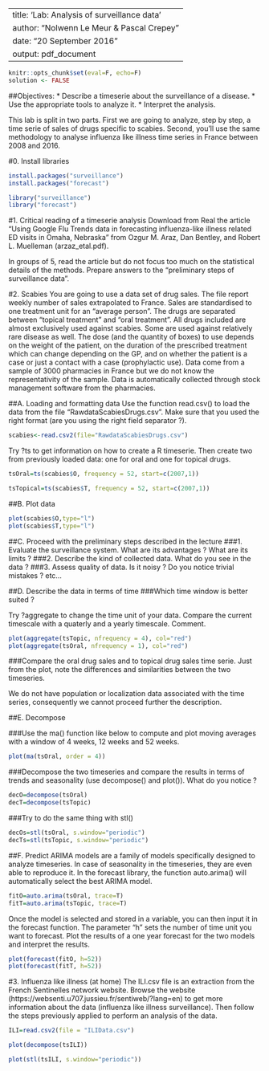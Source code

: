 
---
title: 'Lab: Analysis of surveillance data'
author: "Nolwenn Le Meur & Pascal Crepey"
date: "20 September 2016"
output: pdf_document
---

```r
knitr::opts_chunk$set(eval=F, echo=F)
solution <- FALSE

```


##Objectives: 
* Describe a timeserie about the surveillance of a disease.
* Use the appropriate tools to analyze it. 
* Interpret the analysis.


This lab is split in two parts. First we are going to analyze, step by step, a time serie of sales of drugs specific to scabies. Second, you'll use the same methodology to analyse influenza like illness time series in France between 2008 and 2016. 

#0. Install libraries

```r
install.packages("surveillance")
install.packages("forecast")
```
```r
library("surveillance")
library("forecast")
```

#1. Critical reading of a timeserie analysis
Download from Real the article "Using Google Flu Trends data in forecasting influenza-like illness related ED visits in Omaha, Nebraska" from Ozgur M. Araz, Dan Bentley, and Robert L. Muelleman (arzaz_etal.pdf).

In groups of 5, read the article but do not focus too much on the statistical details of the methods. Prepare answers to the "preliminary steps of surveillance data".


#2. Scabies
You are going to use a data set of drug sales. The file report weekly number of sales extrapolated to France. Sales are standardised to one treatment unit for an "average person". The drugs are separated between "topical treatment" and "oral treatment". All drugs included are almost exclusively used against scabies. Some are used against relatively rare disease as well. The dose (and the quantity of boxes) to use depends on the weight of the patient, on the duration of the prescribed treatment which can change depending on the GP, and on whether the patient is a case or just a contact with a case (prophylactic use). Data come from a sample of 3000 pharmacies in France but we do not know the representativity of the sample. Data is automatically collected through stock management software from the pharmacies.

##A. Loading and formatting data 
Use the function read.csv() to load the data from the file "RawdataScabiesDrugs.csv".
Make sure that you used the right format (are you using the right field separator ?).
```r
scabies<-read.csv2(file="RawdataScabiesDrugs.csv")
```

Try ?ts to get information on how to create a R timeserie. Then create two from previously loaded data: one for oral and one for topical drugs.
```r
tsOral=ts(scabies$O, frequency = 52, start=c(2007,1))
```
```r
tsTopical=ts(scabies$T, frequency = 52, start=c(2007,1))
```

##B. Plot data
```r
plot(scabies$O,type="l")
plot(scabies$T,type="l")
```

##C. Proceed with the preliminary steps described in the lecture
###1. Evaluate the surveillance system. What are its advantages ? What are its limits ?
###2. Describe the kind of collected data. What do you see in the data ?
###3. Assess quality of data. Is it noisy ? Do you notice trivial mistakes ? etc...

##D. Describe the data in terms of time
###Which time window is better suited ?

Try ?aggregate to change the time unit of your data. Compare the current timescale with a quaterly and a yearly timescale. Comment.

```r

plot(aggregate(tsTopic, nfrequency = 4), col="red")
plot(aggregate(tsOral, nfrequency = 1), col="red")

```

###Compare the oral drug sales and to topical drug sales time serie.
Just from the plot, note the differences and similarities between the two timeseries.


We do not have population or localization data associated with the time series, consequently we cannot proceed further the description.

##E. Decompose

###Use the ma() function like below to compute and plot moving averages with a window of 4 weeks, 12 weeks and 52 weeks.
```r
plot(ma(tsOral, order = 4))
```
###Decompose the two timeseries and compare the results in terms of trends and seasonality (use decompose() and plot()). What do you notice ?

```r
decO=decompose(tsOral)
decT=decompose(tsTopic)
```
###Try to do the same thing with stl()

```r
decOs=stl(tsOral, s.window="periodic")
decTs=stl(tsTopic, s.window="periodic")
```

##F. Predict
ARIMA models are a family of models specifically designed to analyze timeseries. In case of seasonality in the timeseries, they are even able to reproduce it.
In the forecast library, the function auto.arima() will automatically select the best ARIMA model.

```r
fitO=auto.arima(tsOral, trace=T)
fitT=auto.arima(tsTopic, trace=T)
```
Once the model is selected and stored in a variable, you can then input it in the forecast function. The parameter "h" sets the number of time unit you want to forecast. Plot the results of a one year forecast for the two models and interpret the results.
```r
plot(forecast(fitO, h=52))
plot(forecast(fitT, h=52))
```

#3. Influenza like illness (at home)
The ILI.csv file is an extraction from the French Sentinelles network website. Browse the website (https://websenti.u707.jussieu.fr/sentiweb/?lang=en) to get more information about the data (influenza like illness surveillance). 
Then follow the steps previously applied to perform an analysis of the data.

```r
ILI=read.csv2(file = "ILIData.csv")

plot(decompose(tsILI))

plot(stl(tsILI, s.window="periodic"))
```
